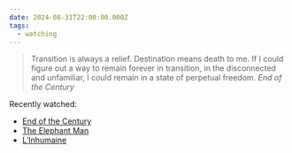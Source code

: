 ```yaml
---
date: 2024-08-31T22:00:00.000Z
tags:
  - watching
---
```

> Transition is always a relief. Destination means death to me. If I could figure out a way to remain forever in transition, in the disconnected and unfamiliar, I could remain in a state of perpetual freedom.
> <cite><i>End of the Century</i></cite>

Recently watched:

* [End of the Century](https://letterboxd.com/film/end-of-the-century-2019/)
* [The Elephant Man](https://letterboxd.com/film/the-elephant-man/)
* [L’Inhumaine](https://letterboxd.com/film/linhumaine/)